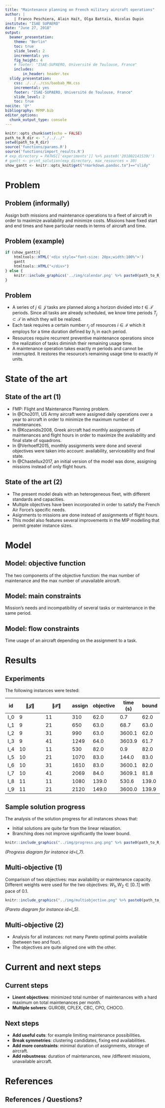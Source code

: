 ```yaml
---
title: "Maintenance planning on French military aircraft operations"
author: |
    | Franco Peschiera, Alain Haït, Olga Battaïa, Nicolas Dupin
institute: "ISAE SUPAERO"
date: "June 27, 2018"
output: 
  beamer_presentation:
    theme: "Berlin"
    toc: true
    slide_level: 2
    incremental: yes
    fig_height: 4
    # footer: "ISAE-SUPAERO, Université de Toulouse, France"
    includes:
        in_header: header.tex
  slidy_presentation:
    css: ./../../css/baobab_MH.css
    incremental: yes
    footer: "ISAE-SUPAERO, Université de Toulouse, France"
    slide_level: 2
    toc: true
nocite: '@*'
bibliography: MFMP.bib
editor_options: 
  chunk_output_type: console
---
```


```r
knitr::opts_chunk$set(echo = FALSE)
path_to_R_dir <- "./../../"
setwd(path_to_R_dir)
source('functions/params.R')
source('functions/import_results.R')
# exp_directory = PATHS[['experiments']] %>% paste0('201802141539/')
# gantt <- print_solution(exp_directory, max_resources = 30)
show_gantt <- knitr::opts_knit$get("rmarkdown.pandoc.to")=="slidy"
```

<!-- # Introduction -->

<!-- ## Introduction -->

<!-- Flight and Maintenance Planning (FMP) problems are raised in civilian or military operational applications.  -->

<!-- They schedule maintenances of aircraft taking into account the implications of maintenance immobilizations for the demand in flight hours, for a conjoint optimization among maintenance dates and flight hours. -->

# Problem

## Problem (informally)

Assign both missions and maintenance operations to a fleet of aircraft in order to maximize availability and minimize costs. Missions have fixed start and end times and have particular needs in terms of aircraft and time.

## Problem (example)


```r

if (show_gantt){
    htmltools::HTML('<div style="font-size: 20px;width:100%">')
    gantt
    htmltools::HTML("</div>")
} else {
    knitr::include_graphics('../img/calendar.png' %>% paste0(path_to_R_dir, .))
}

```


## Problem

* A series of $j \in \mathcal{J}$ tasks are planned along a horizon divided into $t \in \mathcal{T}$ periods. Since all tasks are already scheduled, we know time periods $T_j \subset \mathcal{T}$ in which they will be realized. 
* Each task requires a certain number $r_{j}$ of resources $i \in \mathcal{I}$ which it employs for a time duration defined by $h_j$ in each period.
* Resources require recurrent preventive maintenance operations since the realization of tasks diminish their remaining usage time.
* A maintenance operation takes exactly $m$ periods and cannot be interrupted. It restores the resource's remaining usage time to exactly $H$ units.

<!-- ## Relevance and origin -->

<!-- This thesis was started out of the need of the french Air Force to maximize the availability of their Mirage 2000 fleet while controlling cost and maintenance capacity. -->

<!-- In fact, a similar subject has been presented as a challenge in a open competition: Défit Opti-plan. -->

# State of the art

## State of the art (1)

* FMP: Flight and Maintenance Planning problem.
* In @Cho2011, US Army aircraft were assigned daily operations over a year to aircraft in order to minimize the maximum number of maintenances.
* In @Kozanidis2008, Greek aircraft had monthly assignments of maintenances and flight hours in order to maximize the availability and final state of squadrons.
* In @Verhoeff2015, monthly assignments were done and several objectives were taken into account: availability, serviceability and final state.
* In @Chastellux2017, an initial version of the model was done, assigning missions instead of only flight hours.

## State of the art (2)

* The present model deals with an heterogeneous fleet, with different standards and capacities.
* Multiple objectives have been incorporated in order to satisfy the French Air Force's specific needs.
* Asignments to missions are done instead of assignments of flight hours.
* This model also features several improvements in the MIP modelling that permit greater instance sizes.

# Model

<!-- ## Model: sets -->

<!-- |Set|Description| -->
<!-- |-----|--------------------------------------------------------------------| -->
<!-- |    $\mathcal{I}$       |  resources. | -->
<!-- |    $\mathcal{T}$       |  time periods inside planning horizon. | -->
<!-- |    $\mathcal{J}$       |  tasks. | -->
<!-- |    $\mathcal{T}_j$     |  time periods $t \in \mathcal{T}$ in which task $j$ is active. | -->
<!-- |    $\mathcal{J}_t$    |  tasks $j \in \mathcal{J}$ to be realized in period $t$. | -->
<!-- |    $\mathcal{I}_j$     |  resources $i \in \mathcal{I}$ that can be assigned to task $j$. | -->
<!-- |    $\mathcal{O}_i$     |  tasks $j \in \mathcal{J}$ for which resource $i$ can be used. | -->
<!-- |    $\mathcal{T}^{s}_t$ |  time periods $t' \in \mathcal{T}$ such that $t' \in \{ \max{\{1, t - M+1\}},  ..., {t}$\}. | -->

<!-- ## Model: main parameters -->

<!-- |Parameters|Description| -->
<!-- |--------------|-------------------------------------------------| -->
<!-- | $H_j$ |  amount of **resource time required** by task $j$. | -->
<!-- | $R_j$ |  number of **resources required** by task $j$. | -->
<!-- | $M$   |  **maintenance duration** in number of periods. | -->
<!-- | $E$   |  remaining **elapsed time** after a maintenance. | -->
<!-- | $H$   |  remaining **usage time** after a maintenance. | -->


<!-- ## Model: more parameters -->

<!-- |Parameters|Description| -->
<!-- |--------------|----------------------------------------------------------------------| -->
<!-- | $N_t$              | number of resources in already-planned maintenances in period $t$ at the beginning | of the planning ho |izon.| -->
<!-- | $D_t$              | number of resources to be assigned in total in period $t$. | -->
<!-- | $Rut^{Init}_{i}$   | remaining usage time for resource $i$ at the start of the planning horizon. | -->
<!-- | $Ret^{Init}_{i}$   | remaining elapsed time for resource $i$ at the start of the planning horizon. | -->
<!-- | $Ret^{Init}_{sum}$ | sum of remaining elapsed times at the start of the planning horizon. | -->
<!-- | $Rut^{Init}_{sum}$ | sum of remaining elapsed time at the start of the planning horizon. | -->

<!-- ## Model: variables -->

<!-- | Variable   |  Description | -->
<!-- |-----------|------------------------------------------------------- | -->
<!-- | $a_{jti}$   |  =1 if **task** $j \in J$ in period $t \in \mathcal{T}_j$ **is realized with resource** $i \in \mathcal{I}_j$, 0 otherwise. | -->
<!-- | $m_{it}$    |  =1 if resource $i \in I$ **starts a maintenance** operation in period $t \in \mathcal{T}$, 0 otherwise. | -->
<!-- | $rut_{it}$  |  **remaining usage time** (continuous) for resource $i \in I$ at the end of period $t \in \mathcal{T}$. | -->
<!-- | $ret_{it}$  |  **remaining elapsed time** (integer) for resource $i \in I$ at the end of period $t \in \mathcal{T}$. | -->
<!-- | $u_{max}$   |  maximal number (integer) of **unavailable resources** in any period. | -->
<!-- | $m_{max}$   |  maximal number (integer) of **resources in maintenance** in any period. | -->

<!-- ## Model: main constraints -->

<!-- Requirements per task: -->
<!-- ```{r out.width="250px", echo=FALSE} -->
<!-- knitr::include_graphics("./../../img/tasks_gantt.png") -->
<!-- ``` -->
<!-- \pause -->

<!-- Max maintenances: -->
<!-- ```{r out.width="150px", echo=FALSE} -->
<!-- knitr::include_graphics("./../../img/num-maintenances.png") -->
<!-- ``` -->


<!-- ## Model: main constraints -->

## Model: objective function

<div class="incremental">

\begin{align}
    & \text{Min}\; W_1 m_{max} + W_2 u_{max}
\end{align}

\pause

The two components of the objective function: the max number of maintenance and the max number of unavailable aircraft.
\begin{align}
    &\sum_{t' \in \mathcal{T}^{s}_t} \sum_{i \in \mathcal{I}} m_{it'} + N_t \leq m_{max}
    &t \in \mathcal{T} \\
    &\sum_{t' \in \mathcal{T}^{s}_t} \sum_{i \in \mathcal{I}} m_{it'} + N_t + D_t\leq u_{max}
    &t \in \mathcal{T}
\end{align}

</div>

## Model: main constraints

Mission's needs and incompatibility of several tasks or maintenance in the same period.
\begin{align}
&\sum_{i \in \mathcal{I}_j} a_{jti} = R_j
&j \in \mathcal{J}, t \in \mathcal{T}_j\\
&\sum_{t' \in \mathcal{T}^{s}_t} m_{it'} + \sum_{j \in \mathcal{J}_t \cap \mathcal{O}_i} a_{jti} \leq 1
& t \in \mathcal{T}, i \in \mathcal{I}
\end{align}

<!-- ## Model: flow constraints -->

<!-- Visualization of accumulated time constraints for one resource. -->

<!-- ```{r out.width="250px", echo=FALSE} -->
<!-- # img <- readPNG("./../../img/balance2.png") -->
<!-- #  grid.raster(img) -->
<!-- knitr::include_graphics("./../../img/balance2.png") -->
<!-- ``` -->

## Model: flow constraints

Time usage of an aircraft depending on the assignment to a task.
<!-- <div class="incremental" style="margin-left: 4em; position: relative">  -->
<!--   <div style="position: absolute; left: 0; top: 0;background-color:white;width:100%"> -->
\begin{align}
& rut_{it} \leq rut_{it-1} + H m_{it} - \sum_{j \in \mathcal{J}_t \cap \mathcal{O}_i} a_{jti} H_j & t =1, ..., \mathcal{T}, i \in \mathcal{I}\\
& rut_{i0} = Rut^{Init}_i
        & i \in \mathcal{I}\\
& rut_{it} \geq H m_{it}
        & t \in \mathcal{T}, i \in \mathcal{I}\\
& rut_{it} \in [0,H]
        & t \in \mathcal{T}, i \in \mathcal{I} \\
& \sum_{i \in \mathcal{I}} rut_{it} \geq Rut^{Init}_{sum}
        & t = |\mathcal{T}|
\end{align}

  <!-- </div>  -->
  <!-- <div style="position: absolute; left: 0; top: 0;background-color:white;width:100%"> -->
  


# Results

## Experiments

The following instances were tested:

| id | $\|\mathcal{J}\|$ |$\|\mathcal{T}\|$ |  assign |  objective  |  time (s) |   bound |
|-----|------------------|------------------|---------| ------------| -----------| --------|
| I_0 |                9 |               11 |     310 |        62.0 |        0.7 |    62.0 |
| I_1 |                9 |               21 |     650 |        63.0 |       68.7 |    63.0 |
| I_2 |                9 |               31 |     990 |        63.0 |     3600.1 |    62.0 |
| I_3 |                9 |               41 |    1249 |        64.0 |     3603.9 |    61.7 |
| I_4 |               10 |               11 |     530 |        82.0 |        0.9 |    82.0 |
| I_5 |               10 |               21 |    1070 |        83.0 |      144.0 |    83.0 |
| I_6 |               10 |               31 |    1610 |        83.0 |     3600.1 |    82.0 |
| I_7 |               10 |               41 |    2069 |        84.0 |     3609.1 |    81.8 |
| I_8 |               11 |               11 |    1080 |       139.0 |      530.6 |   139.0 |
| I_9 |               11 |               21 |    2120 |       149.0 |     3600.0 |   139.9 |

## Sample solution progress

The analysis of the solution progress for all instances shows that:

* Initial solutions are quite far from the linear relaxation.
* Branching does not improve significantly the lower bound.

\pause
```r
knitr::include_graphics("../img/progress.png.png" %>% paste0(path_to_R_dir, .))
```

*(Progress diagram for instance id=I_7).*

## Multi-objective (1)

Comparison of two objectives: max availability or maintenance capacity.
Different weights were used for the two objectives: $W_1, W_2 \in [0..1]$ with pace of 0.1.
\pause
```r
knitr::include_graphics("../img/multiobjective.png" %>% paste0(path_to_R_dir, .))
```

*(Pareto diagram for instance id=I_5).*

## Multi-objective (2)

* Analysis for all instances: not many Pareto optimal points available (between two and four).
* The objectives are quite aligned one with the other.

# Current and next steps

## Current steps

* **Linent objectives**: minimized total number of maintenances with a hard maximum on total maintenances per month.
* **Multiple solvers**: GUROBI, CPLEX, CBC, CPO, CHOCO.

## Next steps

* **Add useful cuts**: for example limiting maintenance possibilities.
* **Break symmetries**: clustering candidates, fixing end availabilities.
* **Add more constraints**: minimal duration of assignments, storage of aircraft.
* **Add robustness**: duration of maintenances, new /different missions, unavailable aircraft.

# References
## References / Questions?

<!-- \bibliographystyle{dcu} -->
<!-- \bibliography{./../biblio/MFMP} -->
